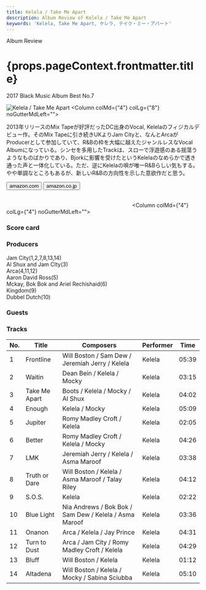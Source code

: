 ```yaml
---
title: Kelela / Take Me Apart
description: Album Review of Kelela / Take Me Apart
keywords: 'Kelela, Take Me Apart, ケレラ, テイク・ミー・アパート'
---
```




<p className="largeP">Album Review</p>
<h1 className="h1--no--margin">{props.pageContext.frontmatter.title}</h1>
<p className="largeP"><Link to="/best50/2017/">2017 Black Music Album Best No.7</Link></p>

<Row  className="image-card-group">
	<Column colMd={"3"} colLg={"4"} noGutterMdLeft="">
       <ImageCard>

![Kelela / Take Me Apart](../../images/cd/kelela2L.jpg) 
</ImageCard>
	</Column>
	<Column colMd={"4"} colLg={"8"} noGutterMdLeft="">
	<p>
	2013年リリースのMix Tapeが好評だったDC出身のVocal, Kelelaのフィジカルデビュー作。そのMix Tapeに引き続きUKよりJam Cityと、なんとArcaがProducerとして参加していて、R&Bの枠を大幅に越えたジャンルレスなVocal Albumになっている。シンセを多用したTrackは、スローで浮遊感のある揺蕩うようなものばかりであり、Bjorkに影響を受けたというKelelaのなめらかで透き通った声と一体化している。ただ、逆にKelelaの唄が唯一R&Bらしい気もする。やや単調なところもあるが、新しいR&Bの方向性を示した意欲作だと思う。
	</p>
	<div>
	  <Button className="button-right-mergin"  href="https://amzn.to/2CZGbGq" kind="primary" size="small" renderIcon={ArrowUpRight24}>
      amazon.com
    </Button>
    <Button className="button-right-mergin"  href="https://amzn.to/2WUkfUd" kind="secondary" size="small" renderIcon={ArrowUpRight24}>
      amazon.co.jp
    </Button>
	</div>
	<a href="https://geo.music.apple.com/jp/album/take-me-apart/1263529879?mt=1&app=music&ls=1&at=11lcug" style="display:inline-block;overflow:hidden;background:url(https://linkmaker.itunes.apple.com/ja-jp/lockup.svg?releaseDate=2017-10-06&kind=album&bubble=apple_music&style=mono-black) no-repeat;width:180px;height:45px;"></a>
	<a href="https://geo.music.apple.com/jp/album/take-me-apart/1263529879?app=itunes&at=11lcug" style="display:inline-block;overflow:hidden;background:url(https://linkmaker.itunes.apple.com/ja-jp/badge-lrg.svg?releaseDate=2017-10-06&kind=album&bubble=itunes_music) no-repeat;width:140px;height:45px;"></a>
	</Column>
</Row>
<Row >
	<Column colMd={"4"} colLg={"4"} noGutterMdLeft="">
<div>
    <h3>Score card</h3>
	<SliderJS1 value="5" />
    <SliderJS2 value="1" />
	<SliderJS3 value="2" />
    <SliderJS4 value="9" />
</div>
</Column>
<Column colMd={"4"} colLg={"8"} noGutterMdLeft="">
<div>
<h3>Producers</h3>
<p>
Jam City(1,2,7,8,13,14)
<br/>Al Shux and Jam CIty(3)
<br/>Arca(4,11,12)
<br/>Aaron David Ross(5)
<br/>Mckay, Bok Bok and Ariel Rechishaid(6)
<br/>Kingdom(9)
<br/>Dubbel Dutch(10)
</p>
<h3>Guests</h3>
<p>
</p>
</div>
</Column>
</Row>

<h3>Tracks</h3>

| No. |	 Title        |	 Composers                                             | Performer | Time  |
| --- |	------------- | ------------------------------------------------------ | --------- | ----- |
| 1	  |	Frontline     | Will Boston / Sam Dew / Jeremiah Jerry / Kelela        | Kelela    | 05:39 |
| 2	  |	Waitin        | Dean Bein / Kelela / Mocky                             | Kelela    | 03:15 |
| 3	  |	Take Me Apart | Boots / Kelela / Mocky / Al Shux                       | Kelela    | 04:02 |
| 4	  |	Enough        | Kelela / Mocky                                         | Kelela    | 05:09 |
| 5	  |	Jupiter       | Romy Madley Croft / Kelela                             | Kelela    | 02:05 |
| 6	  |	Better        | Romy Madley Croft / Kelela / Mocky                     | Kelela    | 04:26 |
| 7	  |	LMK           | Jeremiah Jerry / Kelela / Asma Maroof                  | Kelela    | 03:38 |
| 8	  |	Truth or Dare | Will Boston / Kelela / Asma Maroof / Talay Riley       | Kelela    | 04:12 |
| 9	  |	S.O.S.        | Kelela                                                 | Kelela    | 02:22 |
| 10  |	Blue Light    | Nia Andrews / Bok Bok / Sam Dew / Kelela / Asma Maroof | Kelela    | 03:36 |
| 11  |	Onanon        | Arca / Kelela / Jay Prince                             | Kelela    | 04:31 |
| 12  |	Turn to Dust  | Arca / Jam City / Romy Madley Croft / Kelela           | Kelela    | 04:29 |
| 13  |	Bluff         | Will Boston / Kelela                                   | Kelela    | 01:12 |
| 14  |	Altadena      | Will Boston / Kelela / Mocky / Sabina Sciubba          | Kelela    | 05:10 |
